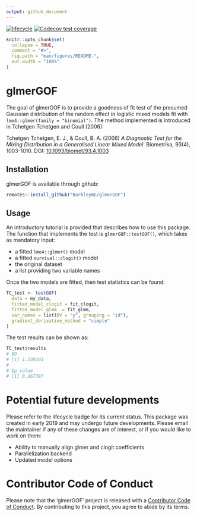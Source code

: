 ```yaml
---
output: github_document
---
```


<!-- README.md is generated from README.Rmd. Please edit that file -->

<!-- badges: start -->
[![lifecycle](https://img.shields.io/badge/lifecycle-stable-green.svg)](https://www.tidyverse.org/lifecycle/#stable)
[![Codecov test coverage](https://codecov.io/gh/BarkleyBG/glmerGOF/branch/master/graph/badge.svg)](https://codecov.io/gh/BarkleyBG/glmerGOF?branch=master)
<!-- badges: end -->

```r
knitr::opts_chunk$set(
  collapse = TRUE,
  comment = "#>",
  fig.path = "man/figures/README-",
  out.width = "100%"
)
```

# glmerGOF

The goal of glmerGOF is to provide a goodness of fit test of the presumed Gaussian
distribution of the random effect in logistic mixed models fit with 
`lme4::glmer(family = "binomial")`. The method implemented is introduced in 
Tchetgen Tchetgen and Coull (2006):

Tchetgen Tchetgen, E. J., & Coull, B. A. (2006) _A Diagnostic Test for the Mixing Distribution in a Generalised Linear Mixed Model_. Biometrika, 93(4), 1003-1010. DOI: [10.1093/biomet/93.4.1003](https://doi.org/10.1093/biomet/93.4.1003)

## Installation

glmerGOF is available through github:

```r
remotes::install_github("BarkleyBG/glmerGOF")
```

## Usage

An introductory tutorial is provided that describes how to use this package. The function that implements the test is `glmerGOF::testGOF()`, which takes as mandatory input:

- a fitted `lme4::glmer()` model
- a fitted `survival::clogit()` model
- the original dataset
- a list providing two variable names

Once the two models are fitted, then test statistics can be found:

```r
TC_test <- testGOF(
  data = my_data,
  fitted_model_clogit = fit_clogit,
  fitted_model_glmm  = fit_glmm,
  var_names = list(DV = "y", grouping = "id"), 
  gradient_derivative_method = "simple"
)
```

The test results can be shown as:

```r
TC_test$results
# $D
# [1] 1.230103
# 
# $p_value
# [1] 0.267387
```


# Potential future developments

Please refer to the lifecycle badge for its current status. This package was created in early 2019 and may undergo future developments. Please email the maintainer if any of these changes are of interest, or if you would like to work on them:

- Ability to manually align glmer and clogit coefficients
- Parallelization backend
- Updated model options


# Contributor Code of Conduct
Please note that the 'glmerGOF' project is released with a [Contributor Code of Conduct](CODE_OF_CONDUCT.md).
By contributing to this project, you agree to abide by its terms.

